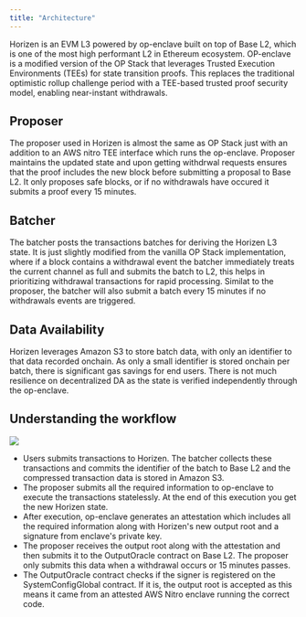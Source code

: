 ```yaml
---
title: "Architecture"
---
```


Horizen is an EVM L3 powered by op-enclave built on top of Base L2, which is one of the most high performant L2 in Ethereum ecosystem. OP-enclave is a modified version of the OP Stack that leverages Trusted Execution Environments (TEEs) for state transition proofs. This replaces the traditional optimistic rollup challenge period with a TEE-based trusted proof security model, enabling near-instant withdrawals.

## Proposer
The proposer used in Horizen is almost the same as OP Stack just with an addition to an AWS nitro TEE interface which runs the op-enclave. Proposer maintains the updated state and upon getting withdrwal requests ensures that the proof includes the new block before submitting a proposal to Base L2. It only proposes safe blocks, or if no withdrawals have occured it submits a proof every 15 minutes.

## Batcher
The batcher posts the transactions batches for deriving the Horizen L3 state. It is just slightly modified from the vanilla OP Stack implementation, where if a block contains a withdrawal event the batcher immediately treats the current channel as full and submits the batch to L2, this helps in prioritizing withdrawal transactions for rapid processing. Similat to the proposer, the batcher will also submit a batch every 15 minutes if no withdrawals events are triggered.

## Data Availability
Horizen leverages Amazon S3 to store batch data, with only an identifier to that data recorded onchain. As only a small identifier is stored onchain per batch, there is significant gas savings for end users. There is not much resilience on decentralized DA as the state is verified independently through the op-enclave.

## Understanding the workflow

![](./img/base-L3.jpeg)

- Users submits transactions to Horizen. The batcher collects these transactions and commits the identifier of the batch to Base L2 and the compressed transaction data is stored in Amazon S3.
- The proposer submits all the required information to op-enclave to execute the transactions statelessly. At the end of this execution you get the new Horizen state.
- After execution, op-enclave generates an attestation which includes all the required information along with Horizen's new output root and a signature from enclave's private key.
- The proposer receives the output root along with the attestation and then submits it to the OutputOracle contract on Base L2. The proposer only submits this data when a withdrawal occurs or 15 minutes passes.
- The OutputOracle contract checks if the signer is registered on the SystemConfigGlobal contract. If it is, the output root is accepted as this means it came from an attested AWS Nitro enclave running the correct code.